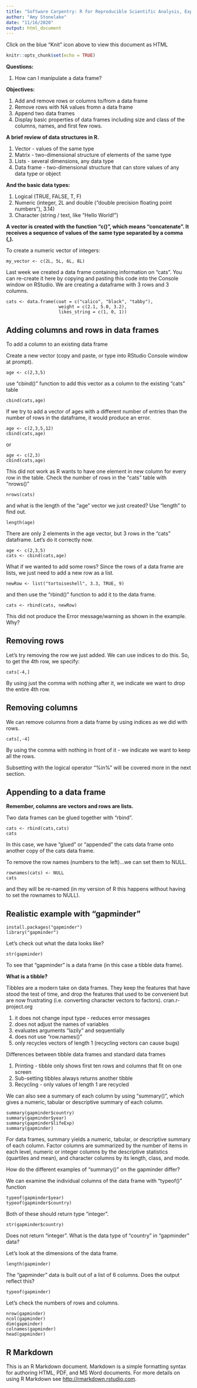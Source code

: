 ```yaml
---
title: "Software Carpentry: R for Reproducible Scientific Analysis, Exploring Data Frames"
author: "Amy Stonelake"
date: "11/16/2020"
output: html_document
---
```

Click on the blue "Knit" icon above to view this document as HTML
```r
knitr::opts_chunk$set(echo = TRUE)
```

__Questions:__

1. How can I manipulate a data frame?

__Objectives:__

1. Add and remove rows or columns to/from a data frame
1. Remove rows with NA values fromn a data frame
1. Append two data frames
1. Display basic properties of data frames including size and class of the columns, names, and first few rows. 


__A brief review of data structures in R.__

1. Vector - values of the same type
1. Matrix - two-dimensional structure of elements of the same type
1. Lists - several dimensions, any data type
1. Data frame - two-dimensional structure that can store values of any data type or object

__And the basic data types:__

1. Logical (TRUE, FALSE, T, F)
1. Numeric (integer, 2L and double ("double precision floating point numbers"), 3.14)
1. Character (string / text, like "Hello World!")

__A vector is created with the function "c()", which means "concatenate". It receives a sequence of values of the same type separated by a comma (,).__

To create a numeric vector of integers:

```
my_vector <- c(2L, 5L, 6L, 8L)
```

Last week we created a data frame containing information on "cats". You can re-create it here by copying and pasting this code into the Console window on RStudio. We are creating a dataframe with 3 rows and 3 columns. 

```
cats <- data.frame(coat = c("calico", "black", "tabby"),
                    weight = c(2.1, 5.0, 3.2),
                    likes_string = c(1, 0, 1))
```
 
## Adding columns and rows in data frames

To add a column to an existing data frame

Create a new vector (copy and paste, or type into RStudio Console window at prompt).

```
age <- c(2,3,5)
```

use "cbind()" function to add this vector as a column to the existing "cats" table

```
cbind(cats,age)
```

If we try to add a vector of ages with a different number of entries than the number of rows in the dataframe, it would produce an error.

```
age <- c(2,3,5,12)
cbind(cats,age)
```
or
```
age <- c(2,3)
cbind(cats,age)
```

This did not work as R wants to have one element in new column for every row in the table. Check the number of rows in the "cats" table with "nrows()"

```
nrows(cats)
```

and what is the length of the "age" vector we just created? Use "length" to find out.

```
length(age)
```

There are only 2 elements in the age vector, but 3 rows in the "cats" dataframe. 
Let's do it correctly now.

```
age <- c(2,3,5)
cats <- cbind(cats,age)
```

What if we wanted to add some rows? Since the rows of a data frame are lists, we just need to add a new row as a list.

```
newRow <- list("tortoiseshell", 3.3, TRUE, 9)
```

and then use the "rbind()" function to add it to the data frame.

```
cats <- rbind(cats, newRow)
```

This did not produce the Error message/warning as shown in the example. Why?

## Removing rows

Let's try removing the row we just added. We can use indices to do this. So, to get the 4th row, we specify:

```
cats[-4,]
```

By using just the comma with nothing after it, we indicate we want to drop the entire 4th row. 


## Removing columns

We can remove columns from a data frame by using indices as we did with rows. 

```
cats[,-4]
```

By using the comma with nothing in front of it - we indicate we want to keep all the rows. 

Subsetting with the logical operator "%in%" will be covered more in the next section. 

## Appending to a data frame

__Remember, columns are vectors and rows are lists.__

Two data frames can be glued together with "rbind". 

```
cats <- rbind(cats,cats)
cats
```

In this case, we have "glued" or "appended" the cats data frame onto another copy of the cats data frame.

To remove the row names (numbers to the left)...we can set them to NULL.

```
rownames(cats) <- NULL
cats
```

and they will be re-named (in my version of R this happens without having to set the rownames to NULL). 


## Realistic example with "gapminder"

```
install.packages("gapminder")
library("gapminder")
```

Let's check out what the data looks like?

```
str(gapminder)
```
To see that "gapminder" is a data frame (in this case a tibble data frame).

__What is a tibble?__

Tibbles are a modern take on data frames. They keep the features that have stood the test of time, and drop the features that used to be convenient but are now frustrating (i.e. converting character vectors to factors). cran.r-project.org

1. it does not change input type - reduces error messages 
1. does not adjust the names of variables
1. evaluates arguments "lazily" and sequentially
1. does not use "row.names()"
1. only recycles vectors of length 1 (recycling vectors can cause bugs)

Differences between tibble data frames and standard data frames

1. Printing - tibble only shows first ten rows and columns that fit on one screen
1. Sub-setting tibbles always returns another tibble
1. Recycling - only values of length 1 are recycled

We can also see a summary of each column by using "summary()", which gives a numeric, tabular or descriptive summary of each column. 

```
summary(gapminder$country)
summary(gapminder$year)
summary(gapminder$lifeExp)
summary(gapminder)
```

For data frames, summary yields a numeric, tabular, or descriptive summary of each column. Factor columns are summarized by the number of items in each level, numeric or integer columns by the descriptive statistics (quartiles and mean), and character columns by its length, class, and mode.

How do the different examples of "summary()" on the gapminder differ?


We can examine the individual columns of the data frame with "typeof()" function

```
typeof(gapminder$year)
typeof(gapminder$country)
```

Both of these should return type "integer". 

```
str(gapminder$country)
```

Does not return "integer". What is the data type of "country" in "gapminder" data?

Let's look at the dimensions of the data frame.

```
length(gapminder)
```

The "gapminder" data is built out of a list of 6 columns. Does the output reflect this?

```
typeof(gapminder)
```

Let's check the numbers of rows and columns.

```
nrow(gapminder)
ncol(gapminder)
dim(gapminder)
colnames(gapminder)
head(gapminder)
```

## R Markdown

This is an R Markdown document. Markdown is a simple formatting syntax for authoring HTML, PDF, and MS Word documents. For more details on using R Markdown see <http://rmarkdown.rstudio.com>.

